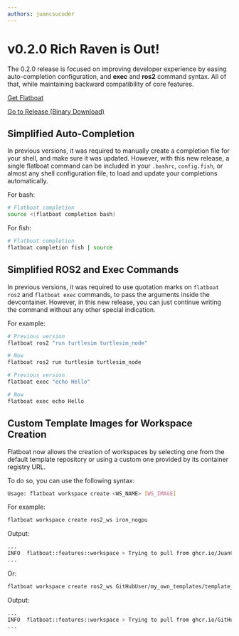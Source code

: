 ```yaml
---
authors: juancsucoder
---
```


# v0.2.0 Rich Raven is Out!

The 0.2.0 release is focused on improving developer experience by easing auto-completion configuration, and **exec** and **ros2** command syntax. All of that, while maintaining backward compatibility of core features.

[Get Flatboat](/docs/install/)

[Go to Release (Binary Download)](https://github.com/JuanCSUCoder/flatboat-cli/releases/tag/0.2.0)

## Simplified Auto-Completion

In previous versions, it was required to manually create a completion file for your shell, and make sure it was updated. However, with this new release, a single flatboat command can be included in your `.bashrc`, `config.fish`, or almost any shell configuration file, to load and update your completions automatically.

For bash:

```bash
# Flatboat completion
source <(flatboat completion bash)
```

For fish:

```bash
# Flatboat completion
flatboat completion fish | source
```

## Simplified ROS2 and Exec Commands

In previous versions, it was required to use quotation marks on `flatboat ros2` and `flatboat exec` commands, to pass the arguments inside the devcontainer. However, in this new release, you can just continue writing the command without any other special indication.

For example:

```bash
# Previous version
flatboat ros2 "run turtlesim turtlesim_node"

# Now
flatboat ros2 run turtlesim turtlesim_node
```

```bash
# Previous version
flatboat exec "echo Hello"

# Now
flatboat exec echo Hello
```

## Custom Template Images for Workspace Creation

Flatboat now allows the creation of workspaces by selecting one from the default template repository or using a custom one provided by its container registry URL. 

To do so, you can use the following syntax:

```bash
Usage: flatboat workspace create <WS_NAME> [WS_IMAGE]
```

For example:

```bash
flatboat workspace create ros2_ws iron_nogpu
```

Output:

```bash
...
INFO  flatboat::features::workspace > Trying to pull from ghcr.io/JuanCSUCoder/flatboat-templates/roboten_ws_iron_nogpu ...
...
```

Or:

```bash
flatboat workspace create ros2_ws GitHubUser/my_own_templates/template_name
```

Output:

```bash
...
INFO  flatboat::features::workspace > Trying to pull from ghcr.io/GitHubUser/my_own_templates/template_name ...
...
```
